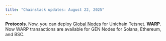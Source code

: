 ```yaml
---
title: "Chainstack updates: August 22, 2025"
---
```

**Protocols**. Now, you can deploy [Global Nodes](/docs/global-elastic-node) for Unichain Tetsnet. 
**WARP**. Now WARP transactions are available for GEN Nodes for Solana, Ethereum, and BSC.